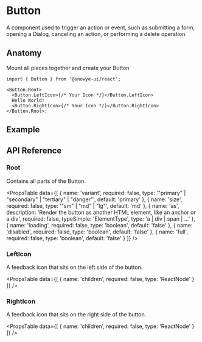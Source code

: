
# Button

A component used to trigger an action or event, such as submitting a form, opening a Dialog, canceling an action, or performing a delete operation.

## Anatomy

Mount all pieces together and create your Button

```tsx
import { Button } from '@snowye-ui/react';

<Button.Root>
  <Button.LeftIcon>{/* Your Icon */}</Button.LeftIcon>
  Hello World!
  <Button.RightIcon>{/* Your Icon */}</Button.RightIcon>
</Button.Root>;
```

## Example

<HeroContainer>
  <ButtonDemo />
</HeroContainer>

## API Reference

### Root

Contains all parts of the Button.

<PropsTable
  data={[
    {
      name: 'variant',
      required: false,
      type: '"primary" | "secondary" | "tertiary" | "danger"',
      default: 'primary'
    },
    {
      name: 'size',
      required: false,
      type: '"sm" | "md" | "lg"',
      default: 'md'
    },
    {
      name: 'as',
      description:
        'Render the button as another HTML element, like an anchor or a div',
      required: false,
      typeSimple: 'ElementType',
      type: 'a | div | span | ...'
    },
    {
      name: 'loading',
      required: false,
      type: 'boolean',
      default: 'false'
    },
    {
      name: 'disabled',
      required: false,
      type: 'boolean',
      default: 'false'
    },
    {
      name: 'full',
      required: false,
      type: 'boolean',
      default: 'false'
    }
  ]}
/>

### LeftIcon

A feedback icon that sits on the left side of the button.

<PropsTable
  data={[
    {
      name: 'children',
      required: false,
      type: 'ReactNode'
    }
  ]}
/>

### RightIcon

A feedback icon that sits on the right side of the button.

<PropsTable
  data={[
    {
      name: 'children',
      required: false,
      type: 'ReactNode'
    }
  ]}
/>
